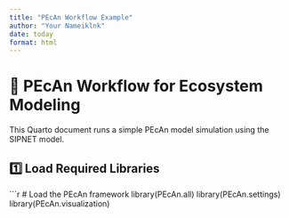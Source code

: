 ```yaml
---
title: "PEcAn Workflow Example"
author: "Your Nameiklnk"
date: today
format: html
---
```


# **🌿 PEcAn Workflow for Ecosystem Modeling**

This Quarto document runs a simple PEcAn model simulation using the SIPNET model.

## **1️⃣ Load Required Libraries**
```r
# Load the PEcAn framework
library(PEcAn.all)
library(PEcAn.settings)
library(PEcAn.visualization)
